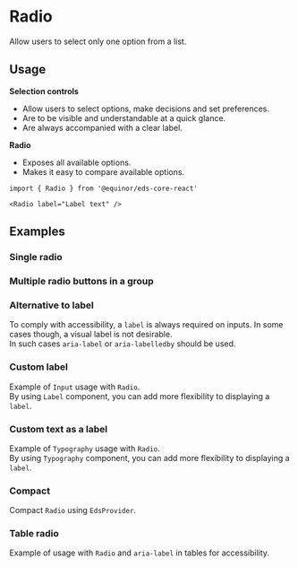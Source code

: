 
# Radio

Allow users to select only one option from a list.

<Links 
    ariaUrl="https://www.w3.org/WAI/ARIA/apg/patterns/radiobutton/"
    figmaUrl="https://www.figma.com/file/0bGXR2sCwMVSDNyyzu5BXrO5/UI%E2%80%94User-Interface?node-id=18442%3A38197"
    documentationUrl="https://eds.equinor.com/0b0c666ab/p/028476-selection-controls/b/86826a"
    sourceUrl="https://github.com/equinor/design-system/blob/develop/packages/eds-core-react/src/components/Radio/Radio.tsx"
    npmUrl="https://www.npmjs.com/package/@equinor/eds-core-react"
/>

<Story id="inputs-selection-controls-radio--introduction" />
<PropsTable />

## Usage

**Selection controls**

<ul>
    <li>Allow users to select options, make decisions and set preferences.</li>
    <li>Are to be visible and understandable at a quick glance.</li>
    <li>Are always accompanied with a clear label.</li>
</ul>

**Radio**

<ul>
    <li>Exposes all available options.</li>
    <li>Makes it easy to compare available options.</li>
</ul>

```tsx
import { Radio } from '@equinor/eds-core-react'

<Radio label="Label text" />
```

## Examples

### Single radio

<Story id="inputs-selection-controls-radio--single-radio" />

### Multiple radio buttons in a group

<Story id="inputs-selection-controls-radio--grouped-radio" />

### Alternative to label

To comply with accessibility, a `label` is always required on inputs. In some cases though, a visual label is not desirable. <br />
In such cases `aria-label` or `aria-labelledby` should be used.

<Story id="inputs-selection-controls-radio--alternative-to-label" />

### Custom label

Example of `Input` usage with `Radio`. <br />
By using `Label` component, you can add more flexibility to displaying a `label`.

<Story id="inputs-selection-controls-radio--custom-label" />

### Custom text as a label

Example of `Typography` usage with `Radio`. <br />
By using `Typography` component, you can add more flexibility to displaying a `label`.

<Story id="inputs-selection-controls-radio--custom-text" />

### Compact

Compact `Radio` using `EdsProvider`.

<Story id="inputs-selection-controls-radio--compact" />

### Table radio

Example of usage with `Radio` and `aria-label` in tables for accessibility.

<Story id="inputs-selection-controls-radio--table-radio" />


